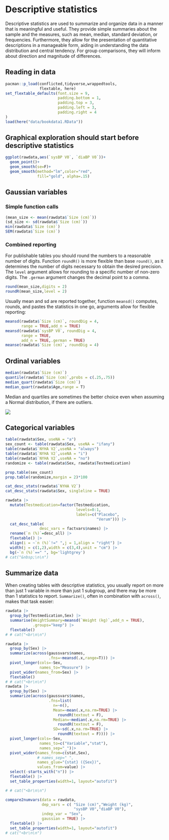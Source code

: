 # Descriptive statistics

Descriptive statistics are used to summarize and organize data in a manner that is meaningful and useful. They provide simple summaries about the sample and the measures, such as mean, median, standard deviation, or frequencies. Furthermore, they allow for the presentation of quantitative descriptions in a manageable form, aiding in understanding the data distribution and central tendency. For group comparisons, they will inform about direction and magnitude of differences.

## Reading in data

```r
pacman::p_load(conflicted,tidyverse,wrappedtools,
               flextable, here)
set_flextable_defaults(font.size = 9, 
                       padding.bottom = 1, 
                       padding.top = 3,
                       padding.left = 3,
                       padding.right = 4
)
load(here("data/bookdata1.RData"))
```

## Graphical exploration should start before descriptive statistics

```r
ggplot(rawdata,aes(`sysBP V0`, `diaBP V0`))+
  geom_point()+
  geom_smooth(se=F)+
  geom_smooth(method="lm",color="red", 
              fill="gold", alpha=.15) 
```

## Gaussian variables

### Simple function calls

```r
(mean_size <- mean(rawdata$`Size (cm)`))
(sd_size <- sd(rawdata$`Size (cm)`))
min(rawdata$`Size (cm)`)
SEM(rawdata$`Size (cm)`)
```

### Combined reporting

For publishable tables you should round the numbers to a reasonable number of digits. Function `roundR()` is more flexible than base `round()`, as it determines the number of digits necessary to obtain the desired precision. The `level` argument allows for rounding to a specific number of non-zero digits. The `.german` argument changes the decimal point to a comma.

```r
round(mean_size,digits = 2)
roundR(mean_size,level = 2)
```

Usually mean and sd are reported together, function `meansd()` computes, rounds, and pastes the statistics in one go, arguments allow for flexible reporting:

```r
meansd(rawdata$`Size (cm)`, roundDig = 4,
       range = TRUE,add_n = TRUE)
meansd(rawdata$`sysBP V0`, roundDig = 4,
       range = TRUE,
       add_n = TRUE,.german = TRUE)
meanse(rawdata$`Size (cm)`, roundDig = 4)
```

\newpage

## Ordinal variables

```r
median(rawdata$`Size (cm)`)
quantile(rawdata$`Size (cm)`,probs = c(.25,.75))
median_quart(rawdata$`Size (cm)`)
median_quart(rawdata$Age,range = T)
```

Median and quartiles are sometimes the better choice even when assuming a Normal distribution, if there are outliers.

![](../Graphs/MeanMedian.jpg){fig-align="center"}

\newpage

## Categorical variables

```r
table(rawdata$Sex, useNA = "a")
sex_count <- table(rawdata$Sex, useNA = "ifany")
table(rawdata$`NYHA V2`,useNA = "always")
table(rawdata$`NYHA V2`,useNA = "i")
table(rawdata$`NYHA V2`,useNA = "no")
randomize <- table(rawdata$Sex, rawdata$Testmedication)

prop.table(sex_count)
prop.table(randomize,margin = 2)*100

cat_desc_stats(rawdata$`NYHA V2`) 
cat_desc_stats(rawdata$Sex, singleline = TRUE)

rawdata |> 
  mutate(Testmedication=factor(Testmedication,
                               levels=0:1,
                               labels=c("Placebo",
                                        "Verum"))) |>
  cat_desc_table(
               desc_vars = factvars$names) |> 
  rename(`n (%)`=desc_all) |> 
  flextable() |> 
  align(i = ~`n (%)`!=" ",j = 1,align = "right") |> 
  width(j = c(1,2),width = c(3,4),unit = "cm") |> 
  bg(~`n (%)`==" ", bg='lightgrey')
# cat("&nbsp;\n\n")
```

## Summarize data

When creating tables with descriptive statistics, you usually report on more than just 1 variable in more than just 1 subgroup, and there may be more than 1 statistics to report. `Summarize()`, often in combination with `across()`, makes that task easier:

```r
rawdata |> 
  group_by(Testmedication,Sex) |> 
  summarise(WeightSummary=meansd(`Weight (kg)`,add_n = TRUE),
            .groups="keep") |> 
  flextable()
# # cat("<br\n\n")

rawdata |> 
  group_by(Sex) |> 
  summarize(across(gaussvars$names,
                   .fns=~meansd(.x,range=T))) |> 
  pivot_longer(cols=-Sex,
               names_to="Measure") |> 
  pivot_wider(names_from=Sex) |> 
  flextable()
# # cat("<br\n\n")
rawdata |> 
  group_by(Sex) |> 
  summarize(across(gaussvars$names,
                   .fns=list(
                     n=~n(),
                     Mean=~mean(.x,na.rm=TRUE) |> 
                       roundR(textout = F),
                     Median=~median(.x,na.rm=TRUE) |> 
                       roundR(textout = F),
                     SD=~sd(.x,na.rm=TRUE) |> 
                       roundR(textout = F)))) |> 
  pivot_longer(cols=-Sex,
               names_to=c("Variable","stat"),
               names_sep="_")|> 
  pivot_wider(names_from=c(stat,Sex),
              # names_sep=" ",
              names_glue="{stat} ({Sex})",
              values_from=value) |> 
  select(-starts_with("n")) |>
  flextable() |> 
  set_table_properties(width=1, layout="autofit") 

# # cat("<br\n\n")

compare2numvars(data = rawdata,
                dep_vars = c( "Size (cm)","Weight (kg)",
                              "sysBP V0","diaBP V0"),
                indep_var = "Sex",
                gaussian = TRUE) |> 
  flextable() |> 
  set_table_properties(width=1, layout="autofit")
# cat("<br\n\n")
```
